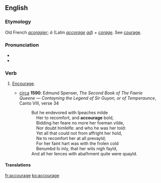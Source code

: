 ==English==

===Etymology===
Old French ''[[acoragier]]''; ''à'' (Latin ''[[accorage]]'' ''[[ad]]'') + ''[[corage]]''. See [[courage]].

===Pronunciation===
* {{IPA|/əˈkɜɹɪd͡ʒ/|/əˈkʌɹɪd͡ʒ/|lang=en}}
* {{audio|en-us-accourage.ogg|Audio (US)|lang=en}}

===Verb===
{{en-verb|accourag}}

# {{context|obsolete|lang=en}} [[encourage|Encourage]].
#* [[circa]] '''1590''': Edmund Spenser, ''The Second Book of The Faerie Queene — Contayning the Legend of Sir Guyon, or of Temperaunce'', Canto VIII, verse 34
#*: But he endevored with ſpeaches milde <br>
#*: &nbsp; &nbsp; Her to recomfort, and '''accourage''' bold, <br>
#*: &nbsp; &nbsp; Bidding her feare no more her foeman vilde, <br>
#*: &nbsp; &nbsp; Nor doubt himſelfe: and who he was her told: <br>
#*: &nbsp; &nbsp; Yet all that could not from affright her hold, <br>
#*: &nbsp; &nbsp; Ne to recomfort her at all prevayld; <br>
#*: &nbsp; &nbsp; For her faint hart was with the froſen cold <br>
#*: &nbsp; &nbsp; Benumbd ſo inly, that her wits nigh fayld, <br>
#*: And all her ſences with abaſhment quite were quayld.

====Translations====
{{trans-see|encourage}}

[[fr:accourage]]
[[ko:accourage]]